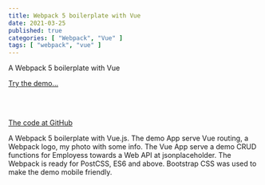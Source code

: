 ```yaml
---
title: Webpack 5 boilerplate with Vue
date: 2021-03-25
published: true
categories: [ "Webpack", "Vue" ]
tags: [ "webpack", "vue" ]
---
```



A Webpack 5 boilerplate with Vue

<a href="https://webpack5vue.persteenolsen.com/" target="_blank">Try the demo...</a>

<br /><br />

<a href="https://github.com/persteenolsen/webpack-5-vue-boilerplate" target="_blank">The code at GitHub</a>

A Webpack 5 boilerplate with Vue.js. The demo App serve Vue routing, a Webpack logo, my photo with some info. The Vue App serve a demo CRUD functions for Employess towards a Web API at jsonplaceholder. The Webpack is ready for PostCSS, ES6 and above. Bootstrap CSS was used to make the demo mobile friendly.

